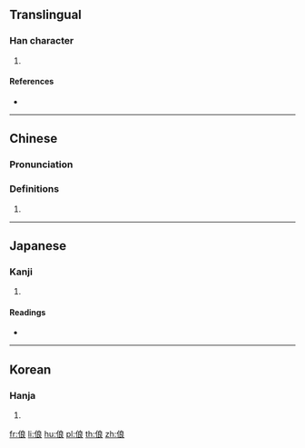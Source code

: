 ==Translingual==

===Han character===
{{Han char|rn=9|rad=人|as=07|sn=9|four=23232|canj=OIAV,XOIAV|ids=⿰亻良}}

# {{defn|Han|sort=人07}}

====References====
* {{Han ref|kx=0104.200|dkj=00678|dj=0221.040|hdz=10166.090|uh=4FCD|ud=20429|bh=CDDD|bd=52701}}

----

==Chinese==
{{zh-forms}}

===Pronunciation===
{{zh-pron
|m=liáng
|c=loeng4
|mc=y
|oc=y
|ma=
|cat=
}}

===Definitions===
# {{rfdef|lang=zh}}

----

==Japanese==

===Kanji===
{{ja-kanji|grade=|rs=人07}}

# {{defn|lang=ja|sort=人07}}

====Readings====
* {{ja-readings|on=[[りょう]] (ryō), [[ろう]] (rō)|kun=[[さまよう]] (samayou)}}

----

==Korean==

===Hanja===
{{ko-hanja|hangeul=량|rv=ryang|mr=ryang}}

# {{defn|lang=ko|sort=人07}}

[[fr:俍]]
[[li:俍]]
[[hu:俍]]
[[pl:俍]]
[[th:俍]]
[[zh:俍]]